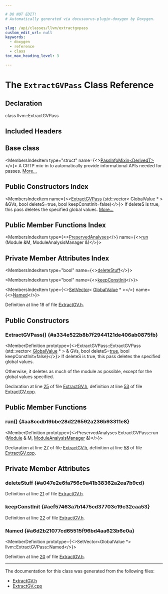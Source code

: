 ```yaml
---

# DO NOT EDIT!
# Automatically generated via docusaurus-plugin-doxygen by Doxygen.

slug: /api/classes/llvm/extractgvpass
custom_edit_url: null
keywords:
  - doxygen
  - reference
  - class
toc_max_heading_level: 3

---
```





# The `ExtractGVPass` Class Reference

<DoxygenPage pluginConfig={pluginConfig}>



## Declaration

<CodeBlock>class llvm::ExtractGVPass</CodeBlock>

## Included Headers

<IncludesList>
<IncludesListItem
  filePath="llvm/Transforms/IPO/ExtractGV.h"
  permalink="/docs/api/files/include/include/llvm/include/llvm/transforms/include/llvm/transforms/ipo/extractgv-h"
  isLocal="true" />
</IncludesList>

## Base class

<MembersIndex>

<MembersIndexItem
  type="struct"
  name={<><a href="/docs/api/structs/llvm/passinfomixin">PassInfoMixin&lt;DerivedT&gt;</a></>}>
A CRTP mix-in to automatically provide informational APIs needed for passes. <a href="/docs/api/structs/llvm/passinfomixin/#details">More...</a>
</MembersIndexItem>

</MembersIndex>

## Public Constructors Index

<MembersIndex>

<MembersIndexItem
  name={<><a href="#a334e522b8b7f2944121de406ab0875fb">ExtractGVPass</a> (std::vector&lt; GlobalValue &#42; &gt; &amp;GVs, bool deleteS=true, bool keepConstInit=false)</>}>
If deleteS is true, this pass deletes the specified global values. <a href="#a334e522b8b7f2944121de406ab0875fb">More...</a>
</MembersIndexItem>

</MembersIndex>

## Public Member Functions Index

<MembersIndex>

<MembersIndexItem
  type={<><a href="/docs/api/classes/llvm/preservedanalyses">PreservedAnalyses</a></>}
  name={<><a href="#aa8ccdb19bbe28d226592a236b93311e8">run</a> (Module &amp;M, ModuleAnalysisManager &amp;)</>}>
</MembersIndexItem>

</MembersIndex>

## Private Member Attributes Index

<MembersIndex>

<MembersIndexItem
  type="bool"
  name={<><a href="#a047e2e6fa756c9a41b38362a2ea7b9cd">deleteStuff</a></>}>
</MembersIndexItem>

<MembersIndexItem
  type="bool"
  name={<><a href="#aef57463a7b1475cd37703c19c32caa53">keepConstInit</a></>}>
</MembersIndexItem>

<MembersIndexItem
  type={<><a href="/docs/api/classes/llvm/setvector">SetVector</a>&lt; <a href="/docs/api/classes/llvm/globalvalue">GlobalValue</a> &#42; &gt;</>}
  name={<><a href="#a6d2b21077cd65515f96bd4aa623b6e0a">Named</a></>}>
</MembersIndexItem>

</MembersIndex>


Definition at line 18 of file <a href="/docs/api/files/include/include/llvm/include/llvm/transforms/include/llvm/transforms/ipo/extractgv-h">ExtractGV.h</a>.

<SectionDefinition>

## Public Constructors

### ExtractGVPass() {#a334e522b8b7f2944121de406ab0875fb}

<MemberDefinition
  prototype={<>ExtractGVPass::ExtractGVPass (std::vector&lt; <a href="/docs/api/classes/llvm/globalvalue">GlobalValue</a> &#42; &gt; &amp; GVs, bool deleteS=<a href="/docs/api/files/lib/lib/analysis/basicaliasanalysis-cpp/#af6d5cafbdfc5313e65d990120021a3ec">true</a>, bool keepConstInit=false)</>}>
If deleteS is true, this pass deletes the specified global values.

Otherwise, it deletes as much of the module as possible, except for the global values specified.

Declaration at line <a href="/docs/api/files/include/include/llvm/include/llvm/transforms/include/llvm/transforms/ipo/extractgv-h/#l00025">25</a> of file <a href="/docs/api/files/include/include/llvm/include/llvm/transforms/include/llvm/transforms/ipo/extractgv-h">ExtractGV.h</a>, definition at line <a href="/docs/api/files/lib/lib/transforms/lib/transforms/ipo/extractgv-cpp/#l00053">53</a> of file <a href="/docs/api/files/lib/lib/transforms/lib/transforms/ipo/extractgv-cpp">ExtractGV.cpp</a>.
</MemberDefinition>

</SectionDefinition>

<SectionDefinition>

## Public Member Functions

### run() {#aa8ccdb19bbe28d226592a236b93311e8}

<MemberDefinition
  prototype={<>PreservedAnalyses ExtractGVPass::run (<a href="/docs/api/classes/llvm/module">Module</a> &amp; M, <a href="/docs/api/namespaces/llvm/#af9c9208365fd9ce11392b4d79485e259">ModuleAnalysisManager</a> &amp;)</>}>

Declaration at line <a href="/docs/api/files/include/include/llvm/include/llvm/transforms/include/llvm/transforms/ipo/extractgv-h/#l00027">27</a> of file <a href="/docs/api/files/include/include/llvm/include/llvm/transforms/include/llvm/transforms/ipo/extractgv-h">ExtractGV.h</a>, definition at line <a href="/docs/api/files/lib/lib/transforms/lib/transforms/ipo/extractgv-cpp/#l00058">58</a> of file <a href="/docs/api/files/lib/lib/transforms/lib/transforms/ipo/extractgv-cpp">ExtractGV.cpp</a>.
</MemberDefinition>

</SectionDefinition>

<SectionDefinition>

## Private Member Attributes

### deleteStuff {#a047e2e6fa756c9a41b38362a2ea7b9cd}

<MemberDefinition
  prototype="bool llvm::ExtractGVPass::deleteStuff">

Definition at line <a href="/docs/api/files/include/include/llvm/include/llvm/transforms/include/llvm/transforms/ipo/extractgv-h/#l00021">21</a> of file <a href="/docs/api/files/include/include/llvm/include/llvm/transforms/include/llvm/transforms/ipo/extractgv-h">ExtractGV.h</a>.
</MemberDefinition>

### keepConstInit {#aef57463a7b1475cd37703c19c32caa53}

<MemberDefinition
  prototype="bool llvm::ExtractGVPass::keepConstInit">

Definition at line <a href="/docs/api/files/include/include/llvm/include/llvm/transforms/include/llvm/transforms/ipo/extractgv-h/#l00022">22</a> of file <a href="/docs/api/files/include/include/llvm/include/llvm/transforms/include/llvm/transforms/ipo/extractgv-h">ExtractGV.h</a>.
</MemberDefinition>

### Named {#a6d2b21077cd65515f96bd4aa623b6e0a}

<MemberDefinition
  prototype={<>SetVector&lt;GlobalValue &#42;&gt; llvm::ExtractGVPass::Named</>}>

Definition at line <a href="/docs/api/files/include/include/llvm/include/llvm/transforms/include/llvm/transforms/ipo/extractgv-h/#l00020">20</a> of file <a href="/docs/api/files/include/include/llvm/include/llvm/transforms/include/llvm/transforms/ipo/extractgv-h">ExtractGV.h</a>.
</MemberDefinition>

</SectionDefinition>

<hr/>

The documentation for this class was generated from the following files:

<ul>
<li><a href="/docs/api/files/include/include/llvm/include/llvm/transforms/include/llvm/transforms/ipo/extractgv-h">ExtractGV.h</a></li>
<li><a href="/docs/api/files/lib/lib/transforms/lib/transforms/ipo/extractgv-cpp">ExtractGV.cpp</a></li>
</ul>

</DoxygenPage>
